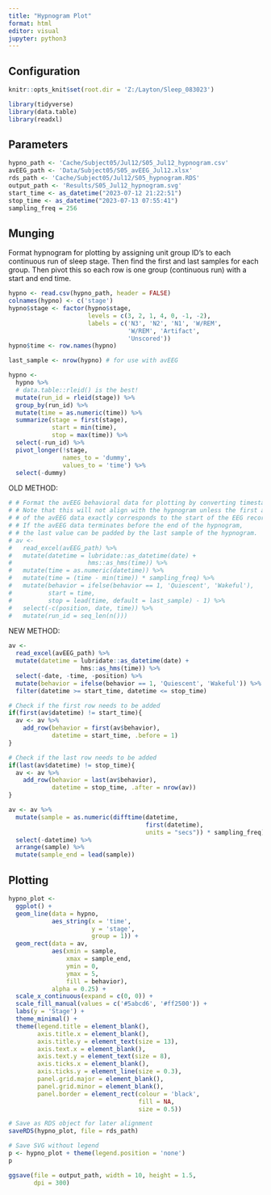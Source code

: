 ---
title: "Hypnogram Plot"
format: html
editor: visual
jupyter: python3
---

## Configuration

```{r, setup, include = FALSE}
knitr::opts_knit$set(root.dir = 'Z:/Layton/Sleep_083023')
```

```{r}
library(tidyverse)
library(data.table)
library(readxl)
```

## Parameters

```{r}
hypno_path <- 'Cache/Subject05/Jul12/S05_Jul12_hypnogram.csv'
avEEG_path <- 'Data/Subject05/S05_avEEG_Jul12.xlsx'
rds_path <- 'Cache/Subject05/Jul12/S05_hypnogram.RDS'
output_path <- 'Results/S05_Jul12_hypnogram.svg'
start_time <- as_datetime("2023-07-12 21:22:51")
stop_time <- as_datetime("2023-07-13 07:55:41")
sampling_freq = 256
```

## Munging

Format hypnogram for plotting by assigning unit group ID's to each continuous run of sleep stage. Then find the first and last samples for each group. Then pivot this so each row is one group (continuous run) with a start and end time.

```{r}
hypno <- read.csv(hypno_path, header = FALSE)
colnames(hypno) <- c('stage')
hypno$stage <- factor(hypno$stage,
                      levels = c(3, 2, 1, 4, 0, -1, -2),
                      labels = c('N3', 'N2', 'N1', 'W/REM',
                                 'W/REM', 'Artifact',
                                 'Unscored'))
hypno$time <- row.names(hypno)

last_sample <- nrow(hypno) # for use with avEEG

hypno <- 
  hypno %>%
  # data.table::rleid() is the best!
  mutate(run_id = rleid(stage)) %>%
  group_by(run_id) %>%
  mutate(time = as.numeric(time)) %>%
  summarize(stage = first(stage),
            start = min(time),
            stop = max(time)) %>%
  select(-run_id) %>%
  pivot_longer(!stage, 
               names_to = 'dummy', 
               values_to = 'time') %>%
  select(-dummy)
```

OLD METHOD:

```{r}
# # Format the avEEG behavioral data for plotting by converting timestamps to samples. 
# # Note that this will not align with the hypnogram unless the first and last timestamp 
# # of the avEEG data exactly corresponds to the start of the EEG recording! 
# # If the avEEG data terminates before the end of the hypnogram, 
# # the last value can be padded by the last sample of the hypnogram.
# av <-
#   read_excel(avEEG_path) %>%
#   mutate(datetime = lubridate::as_datetime(date) + 
#                     hms::as_hms(time)) %>%
#   mutate(time = as.numeric(datetime)) %>%
#   mutate(time = (time - min(time)) * sampling_freq) %>%
#   mutate(behavior = ifelse(behavior == 1, 'Quiescent', 'Wakeful'),
#          start = time, 
#          stop = lead(time, default = last_sample) - 1) %>%
#   select(-c(position, date, time)) %>%
#   mutate(run_id = seq_len(n()))
```

NEW METHOD:

```{r}
av <- 
  read_excel(avEEG_path) %>%
  mutate(datetime = lubridate::as_datetime(date) + 
                    hms::as_hms(time)) %>% 
  select(-date, -time, -position) %>% 
  mutate(behavior = ifelse(behavior == 1, 'Quiescent', 'Wakeful')) %>%
  filter(datetime >= start_time, datetime <= stop_time)

# Check if the first row needs to be added
if(first(av$datetime) != start_time){
  av <- av %>%
    add_row(behavior = first(av$behavior), 
            datetime = start_time, .before = 1)
}

# Check if the last row needs to be added
if(last(av$datetime) != stop_time){
  av <- av %>%
    add_row(behavior = last(av$behavior), 
            datetime = stop_time, .after = nrow(av))
}

av <- av %>%
  mutate(sample = as.numeric(difftime(datetime, 
                                      first(datetime), 
                                      units = "secs")) * sampling_freq) %>%
  select(-datetime) %>%
  arrange(sample) %>%
  mutate(sample_end = lead(sample))
```

## Plotting

```{r}
hypno_plot <- 
  ggplot() + 
  geom_line(data = hypno, 
            aes_string(x = 'time', 
                       y = 'stage', 
                       group = 1)) + 
  geom_rect(data = av, 
            aes(xmin = sample, 
                xmax = sample_end, 
                ymin = 0, 
                ymax = 5, 
                fill = behavior),
            alpha = 0.25) + 
  scale_x_continuous(expand = c(0, 0)) +
  scale_fill_manual(values = c('#5abcd6', '#ff2500')) + 
  labs(y = 'Stage') +
  theme_minimal() + 
  theme(legend.title = element_blank(),
        axis.title.x = element_blank(),
        axis.title.y = element_text(size = 13),
        axis.text.x = element_blank(),
        axis.text.y = element_text(size = 8),
        axis.ticks.x = element_blank(),
        axis.ticks.y = element_line(size = 0.3),
        panel.grid.major = element_blank(),
        panel.grid.minor = element_blank(),
        panel.border = element_rect(colour = 'black', 
                                    fill = NA, 
                                    size = 0.5))
```

```{r}
# Save as RDS object for later alignment
saveRDS(hypno_plot, file = rds_path) 

# Save SVG without legend
p <- hypno_plot + theme(legend.position = 'none')
p

ggsave(file = output_path, width = 10, height = 1.5, 
       dpi = 300)
```
